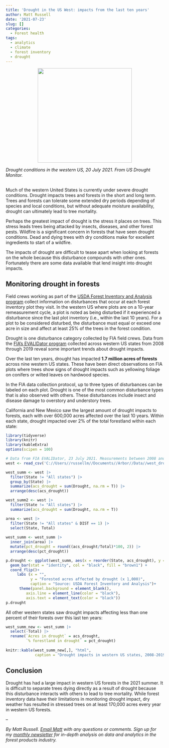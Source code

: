 ```yaml
---
title: 'Drought in the US West: impacts from the last ten years'
author: Matt Russell
date: '2021-07-23'
slug: []
categories:
  - Forest health
tags:
  - analytics
  - climate
  - forest inventory
  - drought
---
```


<center>
![](drought.jpg){width=300px}
</center>
*Drought conditions in the western US, 20 July 2021. From US Drought Monitor.*

## 

Much of the western United States is currently under severe drought conditions. Drought impacts trees and forests in the short and long term. Trees and forests can tolerate some extended dry periods depending of species and local conditions, but without adequate moisture availability, drought can ultimately lead to tree mortality.

Perhaps the greatest impact of drought is the stress it places on trees. This stress leads trees being attacked by insects, diseases, and other forest pests. Wildfire is a significant concern in forests that have seen drought conditions. Dead and dying trees with dry conditions make for excellent ingredients to start of a wildfire.

The impacts of drought are difficult to tease apart when looking at forests on the whole because this disturbance compounds with other ones. Fortunately there are some data available that lend insight into drought impacts. 

## Monitoring drought in forests
Field crews working as part of the [USDA Forest Inventory and Analysis program](https://www.fia.fs.fed.us/) collect information on disturbances that occur at each forest inventory plot they visit. In the western US where plots are on a 10-year remeasurement cycle, a plot is noted as being disturbed if it experienced a disturbance since the last plot inventory (i.e., within the last 10 years). For a plot to be considered disturbed, the disturbance must equal or exceed one acre in size and affect at least 25% of the trees in the forest condition.

Drought is one disturbance category collected by FIA field crews. Data from the [FIA's EVALIDator program](https://apps.fs.usda.gov/Evalidator/evalidator.jsp) collected across western US states from 2008 through 2019 reveal some important trends about drought impacts.

Over the last ten years, drought has impacted **1.7 million acres of forests** across nine western US states. These have been direct observations on FIA plots where trees show signs of drought impacts such as yellowing foliage on conifers or wilted leaves on hardwood species.

In the FIA data collection protocol, up to three types of disturbances can be labeled on each plot. Drought is one of the most common disturbance types that is also observed with others. These disturbances include insect and disease damage to overstory and understory trees.

California and New Mexico saw the largest amount of drought impacts to forests, each with over 600,000 acres affected over the last 10 years. Within each state, drought impacted over 2% of the total forestland within each state:

```r
library(tidyverse)
library(knitr)
library(kableExtra)
options(scipen = 100)
```

```r
# Data from FIA EVALIDator, 23 July 2021. Measurements between 2008 and 2019
west <- read_csv('C://Users//russellm//Documents//Arbor//Data//west_drought.csv')
```

```r
west_summ <- west |> 
  filter(State != "All states") |> 
  group_by(State) |> 
  summarize(acs_drought = sum(Drought, na.rm = T)) |> 
  arrange(desc(acs_drought))

west_summ2 <- west |> 
  filter(State != "All states") |> 
  summarize(acs_drought = sum(Drought, na.rm = T)) 
```

```r
area <- west |> 
  filter(State != "All states" & DIST == 1) |> 
  select(State, Total)
  
west_summ <- west_summ |> 
  inner_join(area) |> 
  mutate(pct_drought = round((acs_drought/Total)*100, 2)) |> 
  arrange(desc(pct_drought))
```

```r
p.drought <- ggplot(west_summ, aes(x = reorder(State, acs_drought), y = acs_drought/1000)) +
  geom_bar(stat = "identity", col = "black", fill = "brown1") +
  coord_flip()+
     labs (x = "",
           y = "Forested acres affected by drought (x 1,000)",
           caption = "Source: USDA Forest Inventory and Analysis")+
      theme(panel.background = element_blank(),
         axis.line = element_line(color = "black"),
         axis.text = element_text(color = "black"))
p.drought
```

All other western states saw drought impacts affecting less than one percent of their forests over this last ten years:

```r
west_summ_new <- west_summ |> 
  select(-Total) |> 
  rename(`Acres in drought` = acs_drought,
         `% forestland in drought` = pct_drought)
 
knitr::kable(west_summ_new[,], "html",
             caption = "Drought impacts in western US states, 2008-2019.")
```

## Conclusion
Drought has had a large impact in western US forests in the 2021 summer. It is difficult to separate trees dying directly as a result of drought because this disturbance interacts with others to lead to tree mortality. While forest inventory data have their limitations in monitoring drought impact, dry weather has resulted in stressed trees on at least 170,000 acres every year in western US forests.   

--

*By Matt Russell. [Email Matt](mailto:matt@arbor-analytics.com) with any questions or comments. Sign up for my [monthly newsletter](https://mailchi.mp/d96897dc0f46/arbor-analytics) for in-depth analysis on data and analytics in the forest products industry.*